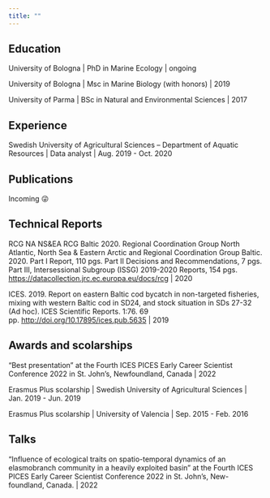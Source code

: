 ```yaml
---
title: ""
---
```


## Education

University of Bologna \| PhD in Marine Ecology \| ongoing

University of Bologna \| Msc in Marine Biology (with honors) \| 2019

University of Parma \| BSc in Natural and Environmental Sciences \| 2017

## Experience

Swedish University of Agricultural Sciences -- Department of Aquatic Resources \| Data analyst \| Aug. 2019 - Oct. 2020

## Publications

Incoming 😜

## Technical Reports

RCG NA NS&EA RCG Baltic 2020. Regional Coordination Group North Atlantic, North Sea & Eastern Arctic and Regional Coordination Group Baltic. 2020. Part I Report, 110 pgs. Part II Decisions and Recommendations, 7 pgs. Part III, Intersessional Subgroup (ISSG) 2019-2020 Reports, 154 pgs. <https://datacollection.jrc.ec.europa.eu/docs/rcg> \| 2020

ICES. 2019. Report on eastern Baltic cod bycatch in non-targeted fisheries, mixing with western Baltic cod in SD24, and stock situation in SDs 27-32 (Ad hoc). ICES Scientific Reports. 1:76. 69 pp. <http://doi.org/10.17895/ices.pub.5635> \| 2019

## Awards and scolarships

"Best presentation" at the Fourth ICES PICES Early Career Scientist Conference 2022 in St. John's, Newfoundland, Canada \| 2022

Erasmus Plus scolarship \| Swedish University of Agricultural Sciences \| Jan. 2019 - Jun. 2019

Erasmus Plus scolarship \| University of Valencia \| Sep. 2015 - Feb. 2016

## Talks

"Influence of ecological traits on spatio-temporal dynamics of an elasmobranch community in a heavily exploited basin" at the Fourth ICES PICES Early Career Scientist Conference 2022 in St. John's, New- foundland, Canada. \| 2022
